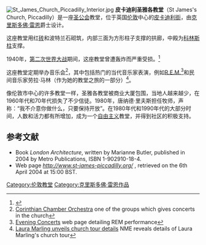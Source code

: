 {{About|位于伦敦的一处教堂|名为“皮卡迪利”的其他事物|皮卡迪利}}{{Infobox church
| name             = 皮卡迪利圣雅各教堂
| fullname         = St. James's Church, Piccadilly
| image            = Church of St Jamess Piccadilly 2 (5123798865).jpg
| caption          =
| denomination     = [[英国圣公会|英国圣公会]]
| diocese          = 伦敦教区
| architect        = [[克里斯多佛·雷恩|克里斯多佛·雷恩]]
| dedicated_date   = 1684年7月13日
| address          = [[伦敦|伦敦]][[皮卡迪利街|皮卡迪利街]]
| country          = [[英国|英国]]
| coordinates      = {{Coord|51|30|31|N|0|8|12|W |type:landmark_region:GB |display=inline,title}}
| website          = [http://www.st-james-piccadilly.org/ www.st-james-piccadilly.org]
}}
[[Image:St_James_Church_Piccadilly_Interior.jpg|thumb]]
'''皮卡迪利圣雅各教堂'''（St James's Church, Piccadilly）是一座[[圣公会|圣公会]]教堂，位于英国[[伦敦|伦敦]]中心的[[皮卡迪利街|皮卡迪利街]]，由[[克里斯多佛·雷恩|克里斯多佛·雷恩]]爵士设计。

这座教堂用红[[砖|砖]]和波特兰石砌筑，内部三面为方形柱子支撑的拱廊，中殿为[[科林斯柱式|科林斯柱]]支撑。

1940年，[[第二次世界大战|第二次世界大战]]期间，这座教堂曾遭轰炸而严重受损。<ref>{{cite web |url=http://www.st-james-piccadilly.org/HistoryIntro.html |title=history |publisher=St-james-piccadilly.org |date=1947-08-09 |accessdate=2010-05-08 |archive-date=2010-05-24 |archive-url=https://web.archive.org/web/20100524022702/http://www.st-james-piccadilly.org/HistoryIntro.html |dead-url=no }}</ref>

这座教堂定期举办音乐会<ref>[http://www.corinthianorchestra.org.uk/concerts.php Corinthian Chamber Orchestra] {{webarchive|url=https://web.archive.org/web/20061011015735/http://www.corinthianorchestra.org.uk/concerts.php |date=2006-10-11 }} one of the groups which gives concerts in the church</ref>，其中包括热门的当代音乐家表演，例如[[R.E.M.|R.E.M.]]<ref>[http://www.st-james-piccadilly.org/EveningConcerts.html Evening Concerts] {{Wayback|url=http://www.st-james-piccadilly.org/EveningConcerts.html |date=20070609151305 }} web page detailing REM performance</ref>和民间音乐家劳拉·马林（作为她的教堂之旅的一部分）<ref>[http://www.nme.com/news/laura-marling/36570 Laura Marling unveils church tour details] {{Wayback|url=http://www.nme.com/news/laura-marling/36570 |date=20121003214639 }} NME reveals details of Laura Marling's church tour</ref>。

像伦敦市中心的许多教堂一样，圣雅各教堂被商业大厦包围，当地人越来越少，在1960年代和70年代损失了不少信徒。1980年，唐纳德·里夫斯担任牧师，声称：“我不介意你做什么，只要保持开放”。在1980年代和1990年代的大部分时间，人数和活力都有所增加，成为一个[[自由主义神学|自由主义]]教堂，并得到社区的积极支持。

== 参考文献 ==
{{commons category|St James's Church, Piccadilly}}
*Book ''London Architecture'', written by Marianne Butler, published in 2004 by Metro Publications, ISBN 1-902910-18-4.
*Web page ''http://www.st-james-piccadilly.org/'' {{Wayback|url=http://www.st-james-piccadilly.org/ |date=20110429004322 }}, retrieved on the 6th April 2004 at 15:00 BST.
{{Reflist}}

{{威斯敏斯特市教堂}}
{{DEFAULTSORT:Saint James's Church, Piccadilly}}
[[Category:伦敦教堂|Category:伦敦教堂]]
[[Category:克里斯多佛·雷恩作品|Category:克里斯多佛·雷恩作品]]
